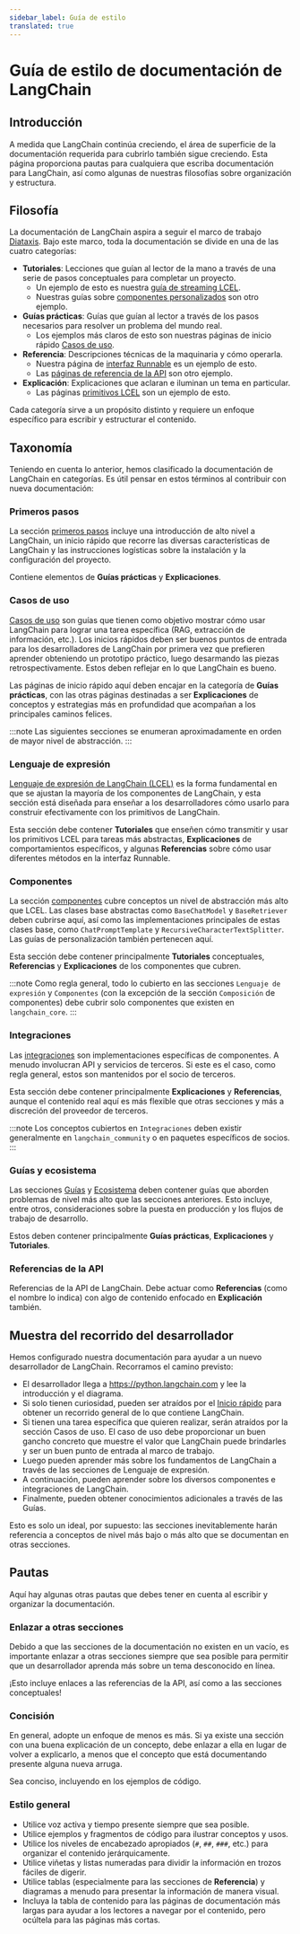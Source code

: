 ```yaml
---
sidebar_label: Guía de estilo
translated: true
---
```


# Guía de estilo de documentación de LangChain

## Introducción

A medida que LangChain continúa creciendo, el área de superficie de la documentación requerida para cubrirlo también sigue creciendo.
Esta página proporciona pautas para cualquiera que escriba documentación para LangChain, así como algunas de nuestras filosofías sobre
organización y estructura.

## Filosofía

La documentación de LangChain aspira a seguir el marco de trabajo [Diataxis](https://diataxis.fr).
Bajo este marco, toda la documentación se divide en una de las cuatro categorías:

- **Tutoriales**: Lecciones que guían al lector de la mano a través de una serie de pasos conceptuales para completar un proyecto.
  - Un ejemplo de esto es nuestra [guía de streaming LCEL](/docs/expression_language/streaming).
  - Nuestras guías sobre [componentes personalizados](/docs/modules/model_io/chat/custom_chat_model) son otro ejemplo.
- **Guías prácticas**: Guías que guían al lector a través de los pasos necesarios para resolver un problema del mundo real.
  - Los ejemplos más claros de esto son nuestras páginas de inicio rápido [Casos de uso](/docs/use_cases/).
- **Referencia**: Descripciones técnicas de la maquinaria y cómo operarla.
  - Nuestra página de [interfaz Runnable](/docs/expression_language/interface) es un ejemplo de esto.
  - Las [páginas de referencia de la API](https://api.python.langchain.com/) son otro ejemplo.
- **Explicación**: Explicaciones que aclaran e iluminan un tema en particular.
  - Las páginas [primitivos LCEL](/docs/expression_language/primitives/sequence) son un ejemplo de esto.

Cada categoría sirve a un propósito distinto y requiere un enfoque específico para escribir y estructurar el contenido.

## Taxonomía

Teniendo en cuenta lo anterior, hemos clasificado la documentación de LangChain en categorías. Es útil pensar en estos términos
al contribuir con nueva documentación:

### Primeros pasos

La sección [primeros pasos](/docs/get_started/introduction) incluye una introducción de alto nivel a LangChain, un inicio rápido que
recorre las diversas características de LangChain y las instrucciones logísticas sobre la instalación y la configuración del proyecto.

Contiene elementos de **Guías prácticas** y **Explicaciones**.

### Casos de uso

[Casos de uso](/docs/use_cases/) son guías que tienen como objetivo mostrar cómo usar LangChain para lograr una tarea específica (RAG, extracción de información, etc.).
Los inicios rápidos deben ser buenos puntos de entrada para los desarrolladores de LangChain por primera vez que prefieren aprender obteniendo un prototipo práctico,
luego desarmando las piezas retrospectivamente. Estos deben reflejar en lo que LangChain es bueno.

Las páginas de inicio rápido aquí deben encajar en la categoría de **Guías prácticas**, con las otras páginas destinadas a ser **Explicaciones** de conceptos y estrategias más
en profundidad que acompañan a los principales caminos felices.

:::note
Las siguientes secciones se enumeran aproximadamente en orden de mayor nivel de abstracción.
:::

### Lenguaje de expresión

[Lenguaje de expresión de LangChain (LCEL)](/docs/expression_language/) es la forma fundamental en que se ajustan la mayoría de los componentes de LangChain, y esta sección está diseñada para enseñar
a los desarrolladores cómo usarlo para construir efectivamente con los primitivos de LangChain.

Esta sección debe contener **Tutoriales** que enseñen cómo transmitir y usar los primitivos LCEL para tareas más abstractas, **Explicaciones** de comportamientos específicos,
y algunas **Referencias** sobre cómo usar diferentes métodos en la interfaz Runnable.

### Componentes

La sección [componentes](/docs/modules) cubre conceptos un nivel de abstracción más alto que LCEL.
Las clases base abstractas como `BaseChatModel` y `BaseRetriever` deben cubrirse aquí, así como las implementaciones principales de estas clases base,
como `ChatPromptTemplate` y `RecursiveCharacterTextSplitter`. Las guías de personalización también pertenecen aquí.

Esta sección debe contener principalmente **Tutoriales** conceptuales, **Referencias** y **Explicaciones** de los componentes que cubren.

:::note
Como regla general, todo lo cubierto en las secciones `Lenguaje de expresión` y `Componentes` (con la excepción de la sección `Composición` de componentes) debe
cubrir solo componentes que existen en `langchain_core`.
:::

### Integraciones

Las [integraciones](/docs/integrations/platforms/) son implementaciones específicas de componentes. A menudo involucran API y servicios de terceros.
Si este es el caso, como regla general, estos son mantenidos por el socio de terceros.

Esta sección debe contener principalmente **Explicaciones** y **Referencias**, aunque el contenido real aquí es más flexible que otras secciones y más a
discreción del proveedor de terceros.

:::note
Los conceptos cubiertos en `Integraciones` deben existir generalmente en `langchain_community` o en paquetes específicos de socios.
:::

### Guías y ecosistema

Las secciones [Guías](/docs/guides) y [Ecosistema](/docs/langsmith/) deben contener guías que aborden problemas de nivel más alto que las secciones anteriores.
Esto incluye, entre otros, consideraciones sobre la puesta en producción y los flujos de trabajo de desarrollo.

Estos deben contener principalmente **Guías prácticas**, **Explicaciones** y **Tutoriales**.

### Referencias de la API

Referencias de la API de LangChain. Debe actuar como **Referencias** (como el nombre lo indica) con algo de contenido enfocado en **Explicación** también.

## Muestra del recorrido del desarrollador

Hemos configurado nuestra documentación para ayudar a un nuevo desarrollador de LangChain. Recorramos el camino previsto:

- El desarrollador llega a https://python.langchain.com y lee la introducción y el diagrama.
- Si solo tienen curiosidad, pueden ser atraídos por el [Inicio rápido](/docs/get_started/quickstart) para obtener un recorrido general de lo que contiene LangChain.
- Si tienen una tarea específica que quieren realizar, serán atraídos por la sección Casos de uso. El caso de uso debe proporcionar un buen gancho concreto que muestre el valor que LangChain puede brindarles y ser un buen punto de entrada al marco de trabajo.
- Luego pueden aprender más sobre los fundamentos de LangChain a través de las secciones de Lenguaje de expresión.
- A continuación, pueden aprender sobre los diversos componentes e integraciones de LangChain.
- Finalmente, pueden obtener conocimientos adicionales a través de las Guías.

Esto es solo un ideal, por supuesto: las secciones inevitablemente harán referencia a conceptos de nivel más bajo o más alto que se documentan en otras secciones.

## Pautas

Aquí hay algunas otras pautas que debes tener en cuenta al escribir y organizar la documentación.

### Enlazar a otras secciones

Debido a que las secciones de la documentación no existen en un vacío, es importante enlazar a otras secciones siempre que sea posible
para permitir que un desarrollador aprenda más sobre un tema desconocido en línea.

¡Esto incluye enlaces a las referencias de la API, así como a las secciones conceptuales!

### Concisión

En general, adopte un enfoque de menos es más. Si ya existe una sección con una buena explicación de un concepto, debe enlazar a ella en lugar de
volver a explicarlo, a menos que el concepto que está documentando presente alguna nueva arruga.

Sea conciso, incluyendo en los ejemplos de código.

### Estilo general

- Utilice voz activa y tiempo presente siempre que sea posible.
- Utilice ejemplos y fragmentos de código para ilustrar conceptos y usos.
- Utilice los niveles de encabezado apropiados (`#`, `##`, `###`, etc.) para organizar el contenido jerárquicamente.
- Utilice viñetas y listas numeradas para dividir la información en trozos fáciles de digerir.
- Utilice tablas (especialmente para las secciones de **Referencia**) y diagramas a menudo para presentar la información de manera visual.
- Incluya la tabla de contenido para las páginas de documentación más largas para ayudar a los lectores a navegar por el contenido, pero ocúltela para las páginas más cortas.
